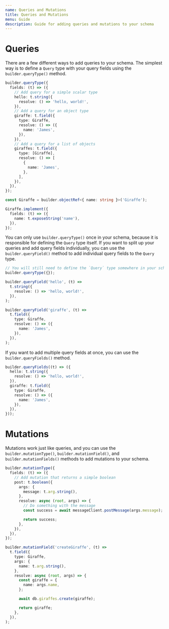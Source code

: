 ```yaml
---
name: Queries and Mutations
title: Queries and Mutations
menu: Guide
description: Guide for adding queries and mutations to your schema
---
```





# Queries

There are a few different ways to add queries to your schema. The simplest way is to define a
`Query` type with your query fields using the `builder.queryType()` method.

```typescript
builder.queryType({
  fields: (t) => ({
    // Add query for a simple scalar type
    hello: t.string({
      resolve: () => 'hello, world!',
    }),
    // Add a query for an object type
    giraffe: t.field({
      type: Giraffe,
      resolve: () => ({
        name: 'James',
      }),
    }),
    // Add a query for a list of objects
    giraffes: t.field({
      type: [Giraffe],
      resolve: () => [
        {
          name: 'James',
        },
      ],
    }),
  }),
});

const Giraffe = builder.objectRef<{ name: string }>('Giraffe');

Giraffe.implement({
  fields: (t) => ({
    name: t.exposeString('name'),
  }),
});
```

You can only use `builder.queryType()` once in your schema, because it is responsible for defining
the `Query` type itself. If you want to split up your queries and add query fields individually, you
can use the `builder.queryField()` method to add individual query fields to the `Query` type.

```typescript
// You will still need to define the `Query` type somewhere in your schema to add individual query fields
builder.queryType({});

builder.queryField('hello', (t) =>
  t.string({
    resolve: () => 'hello, world!',
  }),
);

builder.queryField('giraffe', (t) =>
  t.field({
    type: Giraffe,
    resolve: () => ({
      name: 'James',
    }),
  }),
);
```

If you want to add multiple query fields at once, you can use the `builder.queryFields()` method.

```typescript
builder.queryFields((t) => ({
  hello: t.string({
    resolve: () => 'hello, world!',
  }),
  giraffe: t.field({
    type: Giraffe,
    resolve: () => ({
      name: 'James',
    }),
  }),
}));
```

# Mutations

Mutations work just like queries, and you can use the `builder.mutationType()`,
`builder.mutationField()`, and `builder.mutationFields()` methods to add mutations to your schema.

```typescript
builder.mutationType({
  fields: (t) => ({
    // Add mutation that returns a simple boolean
    post: t.boolean({
      args: {
        message: t.arg.string(),
      },
      resolve: async (root, args) => {
        // Do something with the message
        const success = await messageClient.postMessage(args.message);

        return success;
      },
    }),
  }),
});

builder.mutationField('createGiraffe', (t) =>
  t.field({
    type: Giraffe,
    args: {
      name: t.arg.string(),
    },
    resolve: async (root, args) => {
      const giraffe = {
        name: args.name,
      };

      await db.giraffes.create(giraffe);

      return giraffe;
    },
  }),
);
```
